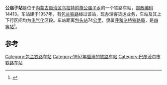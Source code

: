 {{noteTA
|1=zh-cn:始发车次; zh-hk:列車班次;
|2=zh-cn:车次; zh-hk:班次;
}}
{{Infobox China railway station 
|车站名称 = 公庙子站
|车站名称拼音 = 
|电报码 = GMC
|拼音码 = GMZ
|车站地址 = [[内蒙古自治区|内蒙古自治区]][[乌拉特前旗|乌拉特前旗]]
|归属 = [[呼和浩特铁路局|呼和浩特铁路局]]
|车站等级 = [[四等站_(中铁)|四等站]]
|线路 = [[包兰铁路|包兰铁路]]
}}
'''公庙子站'''是位于[[内蒙古自治区|内蒙古自治区]][[乌拉特前旗|乌拉特前旗]][[公庙子乡|公庙子乡]]的一个铁路车站，[[邮政编码|邮政编码]]14413。车站建于1957年，有[[包兰铁路|包兰铁路]]经过该站，现办理客货运业务，车站及其上下行区间均为[[电气化|电气化]]区段。车站距离[[包头站|包头站]]74[[公里|公里]]，隶属[[呼和浩特铁路局|呼和浩特铁路局]]，是[[四等站_(中铁)|四等站]]<ref>{{Cite book|title=中国铁路站名词典|last=[[孙本祥|孙本祥]]主编|first=|publisher=北京：[[中国铁道出版社|中国铁道出版社]]|year=2003.04|isbn=7-113-03941-3|location=|pages=618-622}}</ref>。

==参考==
{{reflist}}

{{start rail box}}
{{s-inop|[[哈日布浪站|哈日布浪站]]}}
{{s-line|[[包兰铁路|包兰铁路]]}}
{{s-inop|[[查楚站|查楚站]]}}
{{end box}}
{{包兰铁路}}
{{铁路车站小作品}}
{{内蒙古小作品}}

[[Category:包兰铁路车站|Category:包兰铁路车站]]
[[Category:1957年启用的铁路车站|Category:1957年启用的铁路车站]]
[[Category:巴彦淖尔市铁路车站|Category:巴彦淖尔市铁路车站]]